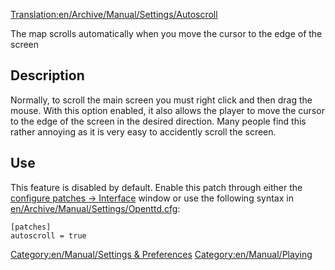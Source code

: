 [[Translation:en/Archive/Manual/Settings/Autoscroll]]


The map scrolls automatically when you move the cursor to the edge of the screen

== Description ==
Normally, to scroll the main screen you must right click and then drag the mouse.  With this option enabled, it also allows the player to move the cursor to the edge of the screen in the desired direction.  Many people find this rather annoying as it is very easy to accidently scroll the screen.

== Use ==
This feature is disabled by default. Enable this patch through either the [[en/Archive/Manual/Settings/Configuring patches/Interface|configure patches -> Interface]] window or use the following syntax in [[en/Archive/Manual/Settings/Openttd.cfg]]:
<pre>[patches]
autoscroll = true</pre>

[[Category:en/Manual/Settings & Preferences]][[Category:en/Manual/Playing]]